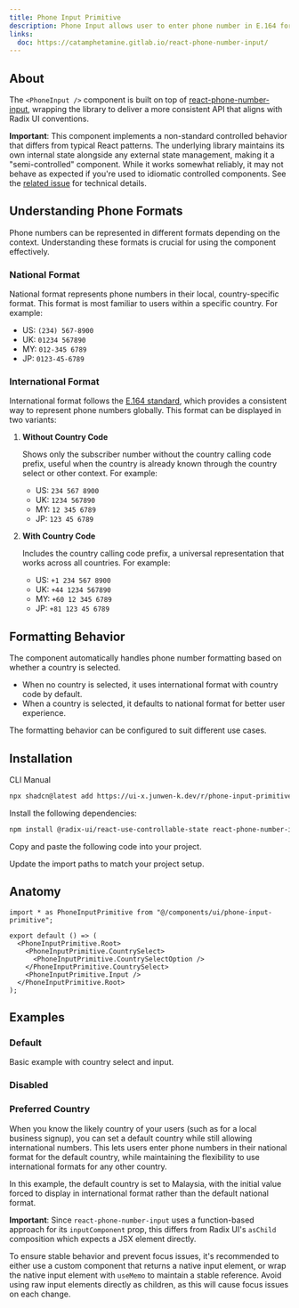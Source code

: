 ```yaml
---
title: Phone Input Primitive
description: Phone Input allows user to enter phone number in E.164 format.
links:
  doc: https://catamphetamine.gitlab.io/react-phone-number-input/
---
```


<ComponentPreview name="phone-input-primitive-demo" />

## About

The `<PhoneInput />` component is built on top of [react-phone-number-input](https://catamphetamine.gitlab.io/react-phone-number-input/), wrapping the library to deliver a more consistent API that aligns with Radix UI conventions.

<Callout className="mt-4 bg-amber-50 border-amber-200 dark:bg-amber-950/50 dark:border-amber-950 [&_[data-slot=alert-description]]:text-foreground">

**Important**: This component implements a non-standard controlled behavior that differs from typical React patterns. The underlying library maintains its own internal state alongside any external state management, making it a "semi-controlled" component. While it works somewhat reliably, it may not behave as expected if you're used to idiomatic controlled components. See the [related issue](https://gitlab.com/catamphetamine/react-phone-number-input/-/issues/249) for technical details.

</Callout>

## Understanding Phone Formats

Phone numbers can be represented in different formats depending on the context. Understanding these formats is crucial for using the component effectively.

### National Format

National format represents phone numbers in their local, country-specific format. This format is most familiar to users within a specific country. For example:

- US: `(234) 567-8900`
- UK: `01234 567890`
- MY: `012-345 6789`
- JP: `0123-45-6789`

### International Format

International format follows the [E.164 standard](https://en.wikipedia.org/wiki/E.164), which provides a consistent way to represent phone numbers globally. This format can be displayed in two variants:

1. **Without Country Code**

   Shows only the subscriber number without the country calling code prefix, useful when the country is already known through the country select or other context. For example:

   - US: `234 567 8900`
   - UK: `1234 567890`
   - MY: `12 345 6789`
   - JP: `123 45 6789`

2. **With Country Code**

   Includes the country calling code prefix, a universal representation that works across all countries. For example:

   - US: `+1 234 567 8900`
   - UK: `+44 1234 567890`
   - MY: `+60 12 345 6789`
   - JP: `+81 123 45 6789`

## Formatting Behavior

The component automatically handles phone number formatting based on whether a country is selected.

- When no country is selected, it uses international format with country code by default.
- When a country is selected, it defaults to national format for better user experience.

The formatting behavior can be configured to suit different use cases.

## Installation

<Tabs defaultValue="cli">

<TabsList>
  <TabsTrigger value="cli">CLI</TabsTrigger>
  <TabsTrigger value="manual">Manual</TabsTrigger>
</TabsList>
<TabsContent value="cli">

```bash
npx shadcn@latest add https://ui-x.junwen-k.dev/r/phone-input-primitive.json
```

</TabsContent>

<TabsContent value="manual">

<Steps>

<Step>Install the following dependencies:</Step>

```bash
npm install @radix-ui/react-use-controllable-state react-phone-number-input use-debounce
```

<Step>Copy and paste the following code into your project.</Step>

<ComponentSource name="phone-input-primitive" />

<Step>Update the import paths to match your project setup.</Step>

</Steps>

</TabsContent>

</Tabs>

## Anatomy

```tsx
import * as PhoneInputPrimitive from "@/components/ui/phone-input-primitive";

export default () => (
  <PhoneInputPrimitive.Root>
    <PhoneInputPrimitive.CountrySelect>
      <PhoneInputPrimitive.CountrySelectOption />
    </PhoneInputPrimitive.CountrySelect>
    <PhoneInputPrimitive.Input />
  </PhoneInputPrimitive.Root>
);
```

## Examples

### Default

Basic example with country select and input.

<ComponentPreview name="phone-input-primitive-demo" />

### Disabled

<ComponentPreview name="phone-input-primitive-disabled" />

### Preferred Country

When you know the likely country of your users (such as for a local business signup), you can set a default country while still allowing international numbers. This lets users enter phone numbers in their national format for the default country, while maintaining the flexibility to use international formats for any other country.

In this example, the default country is set to Malaysia, with the initial value forced to display in international format rather than the default national format.

<ComponentPreview name="phone-input-primitive-preferred-country" />

<Callout className="[&_[data-slot=alert-description]]:text-foreground mt-4 border-amber-200 bg-amber-50 dark:border-amber-950 dark:bg-amber-950/50">

**Important**: Since `react-phone-number-input` uses a function-based approach
for its `inputComponent` prop, this differs from Radix UI's `asChild` composition which expects a
JSX element directly.

To ensure stable behavior and prevent focus issues, it's
recommended to either use a custom component that returns a native input
element, or wrap the native input element with `useMemo` to maintain a stable
reference. Avoid using raw input elements directly as children, as this will
cause focus issues on each change.

</Callout>
